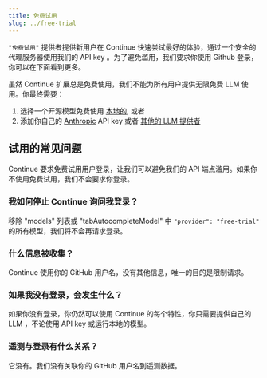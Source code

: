 ```yaml
---
title: 免费试用
slug: ../free-trial
---
```


`"免费试用"` 提供者提供新用户在 Continue 快速尝试最好的体验，通过一个安全的代理服务器使用我们的 API key 。为了避免滥用，我们要求你使用 Github 登录，你可以在下面看到更多。

虽然 Continue 扩展总是免费使用，我们不能为所有用户提供无限免费 LLM 使用。你最终需要：

1. 选择一个开源模型免费使用 [本地的](../top-level/ollama.mdx), 或者
2. 添加你自己的 [Anthropic](../top-level/anthropic.mdx) API key 或者 [其他的 LLM 提供者](/customize/model-providers)

## 试用的常见问题

Continue 要求免费试用用户登录，让我们可以避免我们的 API 端点滥用。如果你不使用免费试用，我们不会要求你登录。

### 我如何停止 Continue 询问我登录？

移除 "models" 列表或 "tabAutocompleteModel" 中 `"provider": "free-trial"` 的所有模型，我们将不会再请求登录。

### 什么信息被收集？

Continue 使用你的 GitHub 用户名，没有其他信息，唯一的目的是限制请求。

### 如果我没有登录，会发生什么？

如果你没有登录，你仍然可以使用 Continue 的每个特性，你只需要提供自己的 LLM ，不论使用 API key 或运行本地的模型。

### 遥测与登录有什么关系？

它没有。我们没有关联你的 GitHub 用户名到遥测数据。
